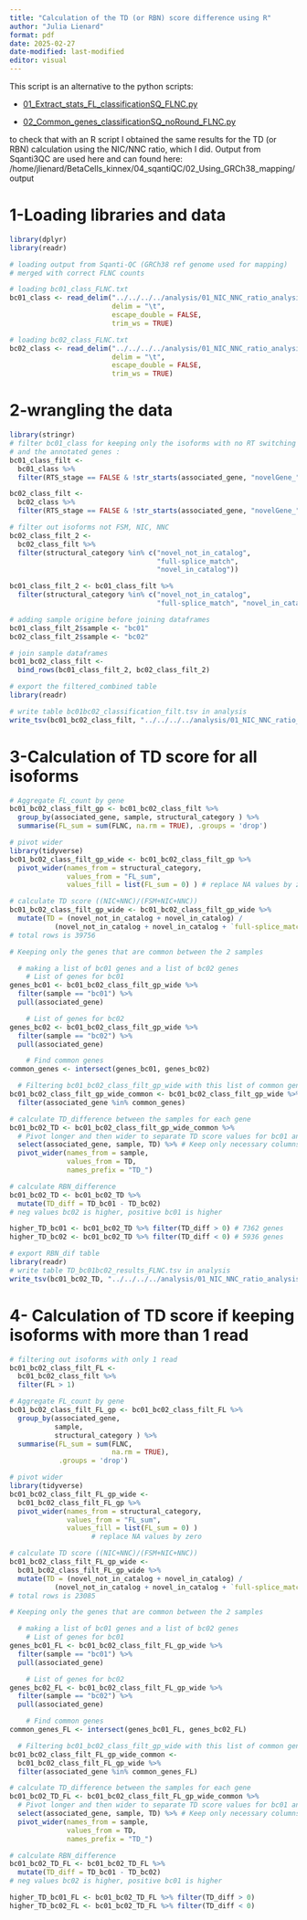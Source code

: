 ```yaml
---
title: "Calculation of the TD (or RBN) score difference using R"
author: "Julia Lienard"
format: pdf
date: 2025-02-27
date-modified: last-modified
editor: visual
---
```


This script is an alternative to the python scripts:

-   [01_Extract_stats_FL_classificationSQ_FLNC.py](https://github.com/ConesaLab/documenting_NIH/blob/main/Julia/endoBcells/08_Sqanti3QC_analysis/NIC_NNC_ratio_analysis/01_Extract_stats_FL_classificationSQ.py "01_Extract_stats_FL_classificationSQ.py")

-   [02_Common_genes_classificationSQ_noRound_FLNC.py](https://github.com/ConesaLab/documenting_NIH/blob/main/Julia/endoBcells/08_Sqanti3QC_analysis/NIC_NNC_ratio_analysis/02_Common_genes_classificationSQ.py "02_Common_genes_classificationSQ.py")

to check that with an R script I obtained the same results for the TD (or RBN) calculation using the NIC/NNC ratio, which I did. Output from Sqanti3QC are used here and can found here: /home/jlienard/BetaCells_kinnex/04_sqantiQC/02_Using_GRCh38_mapping/output

# 1-Loading libraries and data

```r
library(dplyr)
library(readr)
```

```r
# loading output from Sqanti-QC (GRCh38 ref genome used for mapping)
# merged with correct FLNC counts

# loading bc01_class_FLNC.txt
bc01_class <- read_delim("../../../../analysis/01_NIC_NNC_ratio_analysis/00_Merge_SqQCclass_FLcounts/bc01_class_FLNC.txt" , 
                         delim = "\t", 
                         escape_double = FALSE, 
                         trim_ws = TRUE)

# loading bc02_class_FLNC.txt
bc02_class <- read_delim("../../../../analysis/01_NIC_NNC_ratio_analysis/00_Merge_SqQCclass_FLcounts/bc02_class_FLNC.txt" , 
                         delim = "\t", 
                         escape_double = FALSE, 
                         trim_ws = TRUE)
```

# 2-wrangling the data

```r
library(stringr)
# filter bc01_class for keeping only the isoforms with no RT switching 
# and the annotated genes :
bc01_class_filt <- 
  bc01_class %>% 
  filter(RTS_stage == FALSE & !str_starts(associated_gene, "novelGene_"))

bc02_class_filt <- 
  bc02_class %>% 
  filter(RTS_stage == FALSE & !str_starts(associated_gene, "novelGene_"))

# filter out isoforms not FSM, NIC, NNC
bc02_class_filt_2 <- 
  bc02_class_filt %>% 
  filter(structural_category %in% c("novel_not_in_catalog", 
                                    "full-splice_match", 
                                    "novel_in_catalog"))

bc01_class_filt_2 <- bc01_class_filt %>% 
  filter(structural_category %in% c("novel_not_in_catalog", 
                                    "full-splice_match", "novel_in_catalog"))

# adding sample origine before joining dataframes
bc01_class_filt_2$sample <- "bc01"
bc02_class_filt_2$sample <- "bc02"

# join sample dataframes
bc01_bc02_class_filt <- 
  bind_rows(bc01_class_filt_2, bc02_class_filt_2)

# export the filtered_combined table
library(readr)

# write table bc01bc02_classification_filt.tsv in analysis 
write_tsv(bc01_bc02_class_filt, "../../../../analysis/01_NIC_NNC_ratio_analysis/03_NIC_NNC_ratio_using_R_FLNC/bc01bc02_classification_filt.tsv")
```

# 3-Calculation of TD score for all isoforms

```r
# Aggregate FL_count by gene
bc01_bc02_class_filt_gp <- bc01_bc02_class_filt %>%
  group_by(associated_gene, sample, structural_category ) %>%
  summarise(FL_sum = sum(FLNC, na.rm = TRUE), .groups = 'drop') 

# pivot wider
library(tidyverse)
bc01_bc02_class_filt_gp_wide <- bc01_bc02_class_filt_gp %>%
  pivot_wider(names_from = structural_category, 
              values_from = "FL_sum", 
              values_fill = list(FL_sum = 0) ) # replace NA values by zero
```

```r
# calculate TD score ((NIC+NNC)/(FSM+NIC+NNC))
bc01_bc02_class_filt_gp_wide <- bc01_bc02_class_filt_gp_wide %>%
  mutate(TD = (novel_not_in_catalog + novel_in_catalog) / 
           (novel_not_in_catalog + novel_in_catalog + `full-splice_match`))
# total rows is 39756
```

```r
# Keeping only the genes that are common between the 2 samples

  # making a list of bc01 genes and a list of bc02 genes
    # List of genes for bc01
genes_bc01 <- bc01_bc02_class_filt_gp_wide %>%
  filter(sample == "bc01") %>%
  pull(associated_gene)

    # List of genes for bc02
genes_bc02 <- bc01_bc02_class_filt_gp_wide %>%
  filter(sample == "bc02") %>%
  pull(associated_gene)

    # Find common genes
common_genes <- intersect(genes_bc01, genes_bc02)

  # Filtering bc01_bc02_class_filt_gp_wide with this list of common genes
bc01_bc02_class_filt_gp_wide_common <- bc01_bc02_class_filt_gp_wide %>%
  filter(associated_gene %in% common_genes)
```

```r
# calculate TD_difference between the samples for each gene
bc01_bc02_TD <- bc01_bc02_class_filt_gp_wide_common %>%
  # Pivot longer and then wider to separate TD score values for bc01 and bc02
  select(associated_gene, sample, TD) %>% # Keep only necessary columns
  pivot_wider(names_from = sample, 
              values_from = TD, 
              names_prefix = "TD_")

# calculate RBN_difference
bc01_bc02_TD <- bc01_bc02_TD %>%
  mutate(TD_diff = TD_bc01 - TD_bc02) 
# neg values bc02 is higher, positive bc01 is higher

higher_TD_bc01 <- bc01_bc02_TD %>% filter(TD_diff > 0) # 7362 genes
higher_TD_bc02 <- bc01_bc02_TD %>% filter(TD_diff < 0) # 5936 genes
```

```r
# export RBN_dif table
library(readr)
# write table TD_bc01bc02_results_FLNC.tsv in analysis
write_tsv(bc01_bc02_TD, "../../../../analysis/01_NIC_NNC_ratio_analysis/03_NIC_NNC_ratio_using_R_FLNC/TD_bc01bc02_results_FLNC.tsv")
```

# 4- Calculation of TD score if keeping isoforms with more than 1 read

```r
# filtering out isoforms with only 1 read
bc01_bc02_class_filt_FL <- 
  bc01_bc02_class_filt %>% 
  filter(FL > 1)
```

```r
# Aggregate FL_count by gene
bc01_bc02_class_filt_FL_gp <- bc01_bc02_class_filt_FL %>%
  group_by(associated_gene, 
           sample, 
           structural_category ) %>%
  summarise(FL_sum = sum(FLNC, 
                         na.rm = TRUE), 
            .groups = 'drop') 

# pivot wider
library(tidyverse)
bc01_bc02_class_filt_FL_gp_wide <- 
  bc01_bc02_class_filt_FL_gp %>%
  pivot_wider(names_from = structural_category, 
              values_from = "FL_sum", 
              values_fill = list(FL_sum = 0) ) 
                    # replace NA values by zero
```

```r
# calculate TD score ((NIC+NNC)/(FSM+NIC+NNC))
bc01_bc02_class_filt_FL_gp_wide <- 
  bc01_bc02_class_filt_FL_gp_wide %>%
  mutate(TD = (novel_not_in_catalog + novel_in_catalog) / 
           (novel_not_in_catalog + novel_in_catalog + `full-splice_match`))
# total rows is 23085
```

```r
# Keeping only the genes that are common between the 2 samples

  # making a list of bc01 genes and a list of bc02 genes
    # List of genes for bc01
genes_bc01_FL <- bc01_bc02_class_filt_FL_gp_wide %>%
  filter(sample == "bc01") %>%
  pull(associated_gene)

    # List of genes for bc02
genes_bc02_FL <- bc01_bc02_class_filt_FL_gp_wide %>%
  filter(sample == "bc02") %>%
  pull(associated_gene)

    # Find common genes
common_genes_FL <- intersect(genes_bc01_FL, genes_bc02_FL)

  # Filtering bc01_bc02_class_filt_gp_wide with this list of common genes
bc01_bc02_class_filt_FL_gp_wide_common <- 
  bc01_bc02_class_filt_FL_gp_wide %>%
  filter(associated_gene %in% common_genes_FL)
```

```r
# calculate TD_difference between the samples for each gene
bc01_bc02_TD_FL <- bc01_bc02_class_filt_FL_gp_wide_common %>%
  # Pivot longer and then wider to separate TD score values for bc01 and bc02
  select(associated_gene, sample, TD) %>% # Keep only necessary columns
  pivot_wider(names_from = sample, 
              values_from = TD, 
              names_prefix = "TD_")

# calculate RBN_difference
bc01_bc02_TD_FL <- bc01_bc02_TD_FL %>%
  mutate(TD_diff = TD_bc01 - TD_bc02) 
# neg values bc02 is higher, positive bc01 is higher

higher_TD_bc01_FL <- bc01_bc02_TD_FL %>% filter(TD_diff > 0) 
higher_TD_bc02_FL <- bc01_bc02_TD_FL %>% filter(TD_diff < 0) 
```
